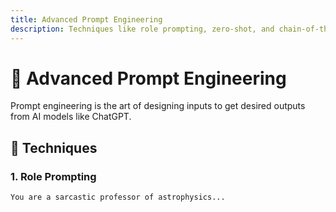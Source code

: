 ```yaml
---
title: Advanced Prompt Engineering
description: Techniques like role prompting, zero-shot, and chain-of-thought for building powerful AI interactions.
---
```


# 🤖 Advanced Prompt Engineering

Prompt engineering is the art of designing inputs to get desired outputs from AI models like ChatGPT.

## 🧠 Techniques

### 1. Role Prompting

```text
You are a sarcastic professor of astrophysics...
